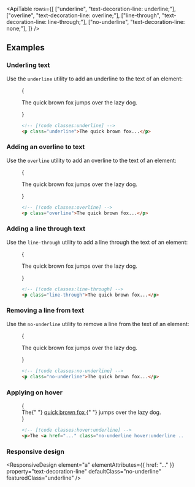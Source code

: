 

<ApiTable
  rows={[
    ["underline", "text-decoration-line: underline;"],
    ["overline", "text-decoration-line: overline;"],
    ["line-through", "text-decoration-line: line-through;"],
    ["no-underline", "text-decoration-line: none;"],
  ]}
/>

## Examples

### Underling text

Use the `underline` utility to add an underline to the text of an element:

<Figure>

<Example>
  {
    <p className="text-center text-lg font-medium text-gray-900 underline dark:text-gray-200">
      The quick brown fox jumps over the lazy dog.
    </p>
  }
</Example>

```html
<!-- [!code classes:underline] -->
<p class="underline">The quick brown fox...</p>
```

</Figure>

### Adding an overline to text

Use the `overline` utility to add an overline to the text of an element:

<Figure>

<Example>
  {
    <p className="text-center text-lg font-medium text-gray-900 overline dark:text-gray-200">
      The quick brown fox jumps over the lazy dog.
    </p>
  }
</Example>

```html
<!-- [!code classes:overline] -->
<p class="overline">The quick brown fox...</p>
```

</Figure>

### Adding a line through text

Use the `line-through` utility to add a line through the text of an element:

<Figure>

<Example>
  {
    <p className="text-center text-lg font-medium text-gray-900 line-through dark:text-gray-200">
      The quick brown fox jumps over the lazy dog.
    </p>
  }
</Example>

```html
<!-- [!code classes:line-through] -->
<p class="line-through">The quick brown fox...</p>
```

</Figure>

### Removing a line from text

Use the `no-underline` utility to remove a line from the text of an element:

<Figure>

<Example>
  {
    <p className="text-center text-lg font-medium text-gray-900 no-underline dark:text-gray-200">
      The quick brown fox jumps over the lazy dog.
    </p>
  }
</Example>

```html
<!-- [!code classes:no-underline] -->
<p class="no-underline">The quick brown fox...</p>
```

</Figure>

### Applying on hover

<TargetingSpecificStates property="text-decoration-line">

<Figure hint="Hover over the text to see the expected behavior">

<Example>
  {
    <div className="text-center text-lg font-medium text-gray-900 no-underline dark:text-gray-200">
      The{" "}
      <a
        href="https://en.wikipedia.org/wiki/The_quick_brown_fox_jumps_over_the_lazy_dog"
        target="blank"
        className="text-sky-600 no-underline hover:underline dark:text-sky-400"
      >
        quick brown fox
      </a>{" "}
      jumps over the lazy dog.
    </div>
  }
</Example>

```html
<!-- [!code classes:hover:underline] -->
<p>The <a href="..." class="no-underline hover:underline ...">quick brown fox</a> jumps over the lazy dog.</p>
```

</Figure>

</TargetingSpecificStates>

### Responsive design

<ResponsiveDesign
  element="a"
  elementAttributes={{ href: "..." }}
  property="text-decoration-line"
  defaultClass="no-underline"
  featuredClass="underline"
/>
